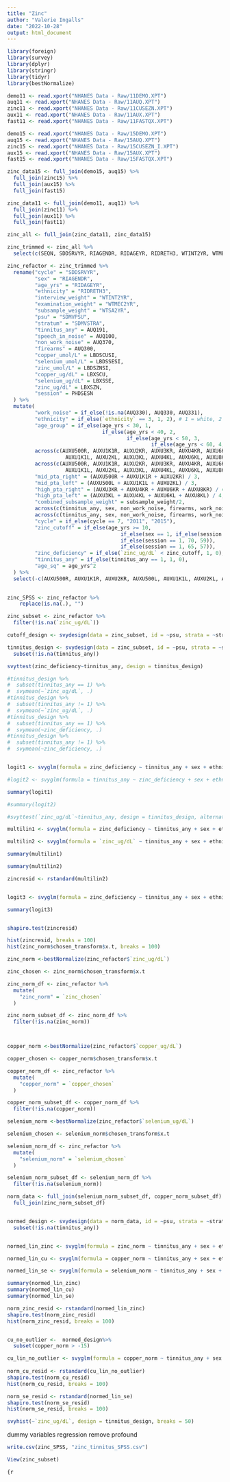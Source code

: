 ```yaml
---
title: "Zinc"
author: "Valerie Ingalls"
date: "2022-10-28"
output: html_document
---
```


```r
library(foreign)
library(survey)
library(dplyr)
library(stringr)
library(tidyr)
library(bestNormalize)
```

```r
demo11 <- read.xport("NHANES Data - Raw/11DEMO.XPT")
auq11 <- read.xport("NHANES Data - Raw/11AUQ.XPT")
zinc11 <- read.xport("NHANES Data - Raw/11CUSEZN.XPT")
aux11 <- read.xport("NHANES Data - Raw/11AUX.XPT")
fast11 <- read.xport("NHANES Data - Raw/11FASTQX.XPT")

demo15 <- read.xport("NHANES Data - Raw/15DEMO.XPT")
auq15 <- read.xport("NHANES Data - Raw/15AUQ.XPT")
zinc15 <- read.xport("NHANES Data - Raw/15CUSEZN_I.XPT")
aux15 <- read.xport("NHANES Data - Raw/15AUX.XPT")
fast15 <- read.xport("NHANES Data - Raw/15FASTQX.XPT")
```

```r
zinc_data15 <- full_join(demo15, auq15) %>%
  full_join(zinc15) %>%
  full_join(aux15) %>%
  full_join(fast15)

zinc_data11 <- full_join(demo11, auq11) %>%
  full_join(zinc11) %>%
  full_join(aux11) %>%
  full_join(fast11)

zinc_all <- full_join(zinc_data11, zinc_data15)
```


```r
zinc_trimmed <- zinc_all %>%
  select(c(SEQN, SDDSRVYR, RIAGENDR, RIDAGEYR, RIDRETH3, WTINT2YR, WTMEC2YR, SDMVPSU, SDMVSTRA, AUQ191, AUQ100, AUXU500R, AUXU1K1R, AUXU2KR, AUXU500L, AUXU1K1L, AUXU2KL, AUXU3KR, AUXU4KR, AUXU6KR, AUXU8KR, AUXU3KL, AUXU4KL, AUXU6KL, AUXU8KL, AUQ330, AUQ331, AUQ370, AUQ300, WTSA2YR, LBXSCU, LBXSSE, LBXSZN, LBDSCUSI, LBDSSESI, LBDSZNSI, PHDSESN))

zinc_refactor <- zinc_trimmed %>%
  rename("cycle" = "SDDSRVYR",
         "sex" = "RIAGENDR",
         "age_yrs" = "RIDAGEYR",
         "ethnicity" = "RIDRETH3",
         "interview_weight" = "WTINT2YR",
         "examination_weight" = "WTMEC2YR",
         "subsample_weight" = "WTSA2YR",
         "psu" = "SDMVPSU",
         "stratum" = "SDMVSTRA",
         "tinnitus_any" = AUQ191,
         "speech_in_noise" = AUQ100,
         "non_work_noise" = AUQ370,
         "firearms" = AUQ300,
         "copper_umol/L" = LBDSCUSI,
         "selenium_umol/L" = LBDSSESI,
         "zinc_umol/L" = LBDSZNSI,
         "copper_ug/dL" = LBXSCU,
         "selenium_ug/dL" = LBXSSE,
         "zinc_ug/dL" = LBXSZN,
         "session" = PHDSESN
  ) %>%
  mutate(
         "work_noise" = if_else(!is.na(AUQ330), AUQ330, AUQ331),
         "ethnicity" = if_else(`ethnicity` == 3, 1, 2), # 1 = white, 2 is non white/Hispanic
         "age_group" = if_else(age_yrs < 30, 1, 
                               if_else(age_yrs < 40, 2, 
                                       if_else(age_yrs < 50, 3, 
                                               if_else(age_yrs < 60, 4, 5)))),
         across(c(AUXU500R, AUXU1K1R, AUXU2KR, AUXU3KR, AUXU4KR, AUXU6KR, AUXU8KR, AUXU500L,
                   AUXU1K1L, AUXU2KL, AUXU3KL, AUXU4KL, AUXU6KL, AUXU8KL), ~na_if(., 888)),
         across(c(AUXU500R, AUXU1K1R, AUXU2KR, AUXU3KR, AUXU4KR, AUXU6KR, AUXU8KR, AUXU500L,
                   AUXU1K1L, AUXU2KL, AUXU3KL, AUXU4KL, AUXU6KL, AUXU8KL), ~if_else(. == 666, 110, .)),
         "mid_pta_right" = (AUXU500R + AUXU1K1R + AUXU2KR) / 3,
         "mid_pta_left" = (AUXU500L + AUXU1K1L + AUXU2KL) / 3,
         "high_pta_right" = (AUXU3KR + AUXU4KR + AUXU6KR + AUXU8KR) / 4,
         "high_pta_left" = (AUXU3KL + AUXU4KL + AUXU6KL + AUXU8KL) / 4,
         "combined_subsample_weight" = subsample_weight/2,
         across(c(tinnitus_any, sex, non_work_noise, firearms, work_noise),  ~na_if(., 7)),
         across(c(tinnitus_any, sex, non_work_noise, firearms, work_noise),  ~na_if(., 9)),
         "cycle" = if_else(cycle == 7, "2011", "2015"),
         "zinc_cutoff" = if_else(age_yrs >= 10, 
                                     if_else(sex == 1, if_else(session == 1, 74, 61), 
                                     if_else(session == 1, 70, 59)),
                                     if_else(session == 1, 65, 57)),
         "zinc_deficiency" = if_else(`zinc_ug/dL` < zinc_cutoff, 1, 0), # 0 is no deficiency
         "tinnitus_any" = if_else(tinnitus_any == 1, 1, 0),
         "age_sq" = age_yrs^2
  ) %>%
  select(-c(AUXU500R, AUXU1K1R, AUXU2KR, AUXU500L, AUXU1K1L, AUXU2KL, AUXU3KR, AUXU4KR, AUXU6KR, AUXU8KR, AUXU3KL, AUXU4KL, AUXU6KL, AUXU8KL, AUQ330, AUQ331, -subsample_weight, zinc_cutoff, session))
    
```


```r
zinc_SPSS <- zinc_refactor %>%
    replace(is.na(.), "")

zinc_subset <- zinc_refactor %>%
  filter(!is.na(`zinc_ug/dL`))

```

```r
cutoff_design <- svydesign(data = zinc_subset, id = ~psu, strata = ~stratum, weights = ~combined_subsample_weight, nest = TRUE)

tinnitus_design <- svydesign(data = zinc_subset, id = ~psu, strata = ~stratum, weights = ~combined_subsample_weight, nest = TRUE) %>%
  subset(!is.na(tinnitus_any))
```

```r
svyttest(zinc_deficiency~tinnitus_any, design = tinnitus_design)

#tinnitus_design %>%
#  subset(tinnitus_any == 1) %>%
#  svymean(~`zinc_ug/dL`, .)
#tinnitus_design %>%
#  subset(tinnitus_any != 1) %>%
#  svymean(~`zinc_ug/dL`, .)
#tinnitus_design %>%
#  subset(tinnitus_any == 1) %>%
#  svymean(~zinc_deficiency, .)
#tinnitus_design %>%
#  subset(tinnitus_any != 1) %>%
#  svymean(~zinc_deficiency, .)


logit1 <- svyglm(formula = zinc_deficiency ~ tinnitus_any + sex + ethnicity + speech_in_noise + non_work_noise + firearms + work_noise + age_yrs + high_pta_right + high_pta_left, family = quasibinomial, design = tinnitus_design, na.action = na.omit)

#logit2 <- svyglm(formula = tinnitus_any ~ zinc_deficiency + sex + ethnicity + speech_in_noise + non_work_noise + firearms + work_noise + age_yrs + high_pta_right + high_pta_left, family = quasibinomial, design = tinnitus_design, na.action = na.omit)

summary(logit1)

#summary(logit2)

#svyttest(`zinc_ug/dL`~tinnitus_any, design = tinnitus_design, alternative = "two.sided", paired = TRUE, conf.level = .95)

multilin1 <- svyglm(formula = zinc_deficiency ~ tinnitus_any + sex + ethnicity + speech_in_noise + non_work_noise + firearms + work_noise + age_yrs + high_pta_right + high_pta_left, design = tinnitus_design, na.action = na.omit)

multilin2 <- svyglm(formula = `zinc_ug/dL` ~ tinnitus_any + sex + ethnicity + age_yrs, design = tinnitus_design, na.action = na.omit)

summary(multilin1)

summary(multilin2)

zincresid <- rstandard(multilin2)


logit3 <- svyglm(formula = zinc_deficiency ~ tinnitus_any + sex + ethnicity + age_yrs +age_sq, family = quasibinomial, design = tinnitus_design, na.action = na.omit)

summary(logit3)


shapiro.test(zincresid)

hist(zincresid, breaks = 100)
hist(zinc_norm$chosen_transform$x.t, breaks = 100)

zinc_norm <-bestNormalize(zinc_refactor$`zinc_ug/dL`)

zinc_chosen <- zinc_norm$chosen_transform$x.t

zinc_norm_df <- zinc_refactor %>%
  mutate(
    "zinc_norm" = `zinc_chosen`
  )

zinc_norm_subset_df <- zinc_norm_df %>%
  filter(!is.na(zinc_norm))



copper_norm <-bestNormalize(zinc_refactor$`copper_ug/dL`)

copper_chosen <- copper_norm$chosen_transform$x.t

copper_norm_df <- zinc_refactor %>%
  mutate(
    "copper_norm" = `copper_chosen`
  )

copper_norm_subset_df <- copper_norm_df %>%
  filter(!is.na(copper_norm))

selenium_norm <-bestNormalize(zinc_refactor$`selenium_ug/dL`)

selenium_chosen <- selenium_norm$chosen_transform$x.t

selenium_norm_df <- zinc_refactor %>%
  mutate(
    "selenium_norm" = `selenium_chosen`
  )

selenium_norm_subset_df <- selenium_norm_df %>%
  filter(!is.na(selenium_norm))

norm_data <- full_join(selenium_norm_subset_df, copper_norm_subset_df) %>%
  full_join(zinc_norm_subset_df)


normed_design <- svydesign(data = norm_data, id = ~psu, strata = ~stratum, weights = ~combined_subsample_weight, nest = TRUE) %>%
  subset(!is.na(tinnitus_any))


normed_lin_zinc <- svyglm(formula = zinc_norm ~ tinnitus_any + sex + ethnicity + age_yrs, design = normed_design, na.action = na.omit)

normed_lin_cu <- svyglm(formula = copper_norm ~ tinnitus_any + sex + ethnicity + age_yrs, design = normed_design, na.action = na.omit)

normed_lin_se <- svyglm(formula = selenium_norm ~ tinnitus_any + sex + ethnicity + age_yrs, design = normed_design, na.action = na.omit)

summary(normed_lin_zinc)
summary(normed_lin_cu)
summary(normed_lin_se)

norm_zinc_resid <- rstandard(normed_lin_zinc)
shapiro.test(norm_zinc_resid)
hist(norm_zinc_resid, breaks = 100)


cu_no_outlier <-  normed_design%>%
  subset(copper_norm > -15)

cu_lin_no_outlier <- svyglm(formula = copper_norm ~ tinnitus_any + sex + ethnicity + age_yrs, design = cu_no_outlier, na.action = na.omit)
  
norm_cu_resid <- rstandard(cu_lin_no_outlier)
shapiro.test(norm_cu_resid)
hist(norm_cu_resid, breaks = 100)

norm_se_resid <- rstandard(normed_lin_se)
shapiro.test(norm_se_resid)
hist(norm_se_resid, breaks = 100)
```




```r
svyhist(~`zinc_ug/dL`, design = tinnitus_design, breaks = 50)
```



dummy variables regression
remove profound






```r
write.csv(zinc_SPSS, "zinc_tinnitus_SPSS.csv")
```



```r
View(zinc_subset)
```

```{r
```













